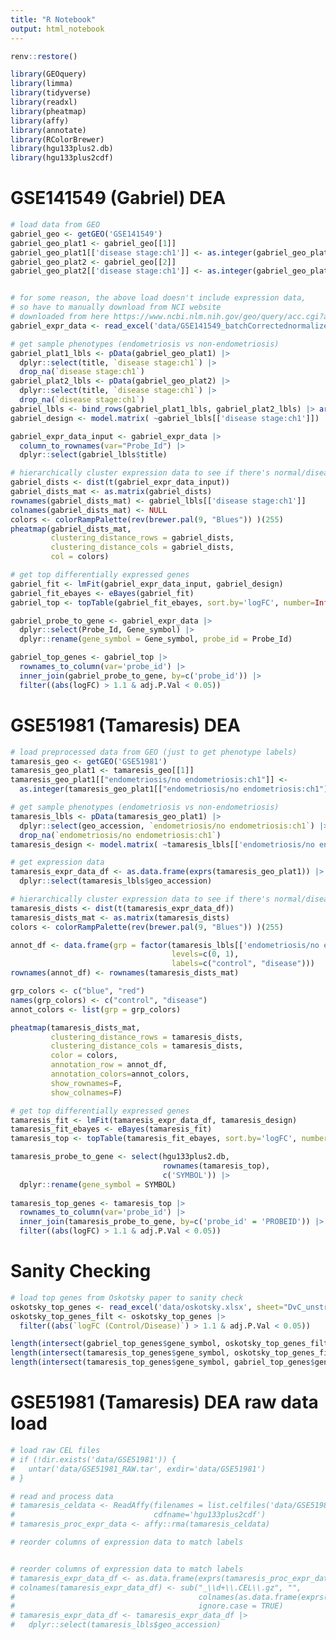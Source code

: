 ```yaml
---
title: "R Notebook"
output: html_notebook
---
```


```r
renv::restore()

library(GEOquery)
library(limma)
library(tidyverse)
library(readxl)
library(pheatmap)
library(affy)
library(annotate)
library(RColorBrewer)
library(hgu133plus2.db)
library(hgu133plus2cdf)
```

# GSE141549 (Gabriel) DEA

```r
# load data from GEO
gabriel_geo <- getGEO('GSE141549')
gabriel_geo_plat1 <- gabriel_geo[[1]]
gabriel_geo_plat1[['disease stage:ch1']] <- as.integer(gabriel_geo_plat1[['disease stage:ch1']] != "Healthy")
gabriel_geo_plat2 <- gabriel_geo[[2]]
gabriel_geo_plat2[['disease stage:ch1']] <- as.integer(gabriel_geo_plat2[['disease stage:ch1']] != "Healthy")


# for some reason, the above load doesn't include expression data,
# so have to manually download from NCI website 
# downloaded from here https://www.ncbi.nlm.nih.gov/geo/query/acc.cgi?acc=GSE141549
gabriel_expr_data <- read_excel('data/GSE141549_batchCorrectednormalizedArrayscombined.xlsx')
```

```r
# get sample phenotypes (endometriosis vs non-endometriosis)
gabriel_plat1_lbls <- pData(gabriel_geo_plat1) |> 
  dplyr::select(title, `disease stage:ch1`) |>
  drop_na(`disease stage:ch1`)
gabriel_plat2_lbls <- pData(gabriel_geo_plat2) |> 
  dplyr::select(title, `disease stage:ch1`) |>
  drop_na(`disease stage:ch1`)
gabriel_lbls <- bind_rows(gabriel_plat1_lbls, gabriel_plat2_lbls) |> arrange(title)
gabriel_design <- model.matrix( ~gabriel_lbls[['disease stage:ch1']])

gabriel_expr_data_input <- gabriel_expr_data |> 
  column_to_rownames(var="Probe_Id") |>
  dplyr::select(gabriel_lbls$title)
```


```r
# hierarchically cluster expression data to see if there's normal/disease separation
gabriel_dists <- dist(t(gabriel_expr_data_input))
gabriel_dists_mat <- as.matrix(gabriel_dists)
rownames(gabriel_dists_mat) <- gabriel_lbls[['disease stage:ch1']]
colnames(gabriel_dists_mat) <- NULL
colors <- colorRampPalette(rev(brewer.pal(9, "Blues")) )(255)
pheatmap(gabriel_dists_mat,
         clustering_distance_rows = gabriel_dists,
         clustering_distance_cols = gabriel_dists,
         col = colors)
```

```r
# get top differentially expressed genes
gabriel_fit <- lmFit(gabriel_expr_data_input, gabriel_design)
gabriel_fit_ebayes <- eBayes(gabriel_fit)
gabriel_top <- topTable(gabriel_fit_ebayes, sort.by='logFC', number=Inf)

gabriel_probe_to_gene <- gabriel_expr_data |>
  dplyr::select(Probe_Id, Gene_symbol) |>
  dplyr::rename(gene_symbol = Gene_symbol, probe_id = Probe_Id) 

gabriel_top_genes <- gabriel_top |>
  rownames_to_column(var='probe_id') |>
  inner_join(gabriel_probe_to_gene, by=c('probe_id')) |>
  filter((abs(logFC) > 1.1 & adj.P.Val < 0.05))
```

# GSE51981 (Tamaresis) DEA

```r
# load preprocessed data from GEO (just to get phenotype labels)
tamaresis_geo <- getGEO('GSE51981')
tamaresis_geo_plat1 <- tamaresis_geo[[1]]
tamaresis_geo_plat1[["endometriosis/no endometriosis:ch1"]] <-
  as.integer(tamaresis_geo_plat1[["endometriosis/no endometriosis:ch1"]] == "Endometriosis")
```

```r
# get sample phenotypes (endometriosis vs non-endometriosis)
tamaresis_lbls <- pData(tamaresis_geo_plat1) |> 
  dplyr::select(geo_accession, `endometriosis/no endometriosis:ch1`) |>
  drop_na(`endometriosis/no endometriosis:ch1`)
tamaresis_design <- model.matrix( ~tamaresis_lbls[['endometriosis/no endometriosis:ch1']])

# get expression data
tamaresis_expr_data_df <- as.data.frame(exprs(tamaresis_geo_plat1)) |>
  dplyr::select(tamaresis_lbls$geo_accession)
```

```r
# hierarchically cluster expression data to see if there's normal/disease separation
tamaresis_dists <- dist(t(tamaresis_expr_data_df))
tamaresis_dists_mat <- as.matrix(tamaresis_dists)
colors <- colorRampPalette(rev(brewer.pal(9, "Blues")) )(255)

annot_df <- data.frame(grp = factor(tamaresis_lbls[['endometriosis/no endometriosis:ch1']],
                                    levels=c(0, 1),
                                    labels=c("control", "disease")))
rownames(annot_df) <- rownames(tamaresis_dists_mat)

grp_colors <- c("blue", "red")
names(grp_colors) <- c("control", "disease")
annot_colors <- list(grp = grp_colors)

pheatmap(tamaresis_dists_mat,
         clustering_distance_rows = tamaresis_dists,
         clustering_distance_cols = tamaresis_dists,
         color = colors,
         annotation_row = annot_df,
         annotation_colors=annot_colors,
         show_rownames=F,
         show_colnames=F)
```


```r
# get top differentially expressed genes
tamaresis_fit <- lmFit(tamaresis_expr_data_df, tamaresis_design)
tamaresis_fit_ebayes <- eBayes(tamaresis_fit)
tamaresis_top <- topTable(tamaresis_fit_ebayes, sort.by='logFC', number=Inf)

tamaresis_probe_to_gene <- select(hgu133plus2.db, 
                                  rownames(tamaresis_top), 
                                  c('SYMBOL')) |> 
  dplyr::rename(gene_symbol = SYMBOL)
  
tamaresis_top_genes <- tamaresis_top |>
  rownames_to_column(var='probe_id') |>
  inner_join(tamaresis_probe_to_gene, by=c('probe_id' = 'PROBEID')) |>
  filter((abs(logFC) > 1.1 & adj.P.Val < 0.05))
```

# Sanity Checking
```r
# load top genes from Oskotsky paper to sanity check
oskotsky_top_genes <- read_excel('data/oskotsky.xlsx', sheet="DvC_unstratified")
oskotsky_top_genes_filt <- oskotsky_top_genes |>
  filter((abs(`logFC (Control/Disease)`) > 1.1 & adj.P.Val < 0.05))
```

```r
length(intersect(gabriel_top_genes$gene_symbol, oskotsky_top_genes_filt$gene_symbol))
length(intersect(tamaresis_top_genes$gene_symbol, oskotsky_top_genes_filt$gene_symbol))
length(intersect(tamaresis_top_genes$gene_symbol, gabriel_top_genes$gene_symbol))
```

# GSE51981 (Tamaresis) DEA raw data load
```r
# load raw CEL files
# if (!dir.exists('data/GSE51981')) {
#   untar('data/GSE51981_RAW.tar', exdir='data/GSE51981')
# }

# read and process data
# tamaresis_celdata <- ReadAffy(filenames = list.celfiles('data/GSE51981', full.names=TRUE),
#                               cdfname='hgu133plus2cdf')
# tamaresis_proc_expr_data <- affy::rma(tamaresis_celdata)

# reorder columns of expression data to match labels


# reorder columns of expression data to match labels
# tamaresis_expr_data_df <- as.data.frame(exprs(tamaresis_proc_expr_data))
# colnames(tamaresis_expr_data_df) <- sub("_\\d+\\.CEL\\.gz", "", 
#                                         colnames(as.data.frame(exprs(tamaresis_proc_expr_data))),
#                                         ignore.case = TRUE)
# tamaresis_expr_data_df <- tamaresis_expr_data_df |>
#   dplyr::select(tamaresis_lbls$geo_accession)
```

